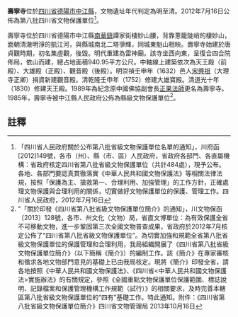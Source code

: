 {{msg:四川省文物保護單位
|名稱 = 壽寧寺
|編號 = 138
|圖片 = 
|級別 = S8
|分類 = 
|時代 = [[明代|明代]]至[[清代|清代]]
|地点 = [[四川省|四川省]][[德陽市|德陽市]][[中江縣|中江縣]]
|坐標 =
|登錄 = 2012年7月16日
}}
'''壽寧寺'''位於[[四川省|四川省]][[德陽市|德陽市]][[中江縣|中江縣]]，文物遺址年代判定為明至清。2012年7月16日公佈為第八批四川省文物保護單位<ref>「四川省人民政府關於公布第八批省級文物保護單位名單的通知」，川府函[2012]149號，各市（州）、縣（市、區）人民政府，省政府各部門、各直屬機構：省政府核定四川省第八批省級文物保護單位（共計484處），現予公布。各地、各部門要認真貫徹落實《中華人民共和國文物保護法》等相關法律法規，按照「保護為主、搶救第一、合理利用、加強管理」的工作方針，正確處理文物保護與合理利用的關係，切實做好文物保護單位的保護、管理工作。四川省人民政府，2012年7月16日</ref>。

壽寧寺位於四川省德陽市中江縣[[南华镇_(中江县)|南華鎮]]譚家街棲妙山腰，背靠蔥籠陡峭的棲妙山，面朝清澈明淨的凱江河，與縣城南北二塔爭輝，同城東魁山相映。壽寧寺始建於唐貞觀時期，初名集虛觀，後毀。明代重建為雷神廟。該寺坐西向東，呈復合四合院佈局，依山而建，總占地面積940.95平方公尺。中軸線上建築依次為天王殿（前殿）、大雄殿（正殿）、觀音殿（後殿）。明崇禎壬申年（1632）邑人[[宋興祖_(明朝)|宋興祖]]（大理寺正卿）捐資新建觀音殿。清乾隆壬申年（1752）修建大雄寶殿。清道光十年（1830）修建天王殿。1989年為紀念原中國佛協副會長[[正果法師|正果法師]]更名為壽寧寺。1985年，壽寧寺被中江縣人民政府公佈為縣級文物保護單位<ref>"「關於印發《四川省第八批省級文物保護單位簡介》的通知」，川文物保函〔2013〕128號，各市、州文化（文物）局，省直文博單位：為有效保護全省不可移動文物，進一步鞏固第三次全國文物普查成果，省政府於2012年7月核定公佈了“四川省第八批省級文物保護單位”。為切實加強和規範全省第八批省級文物保護單位的保護管理和合理利用，我局組織開展了《四川省第八批省級文物保護單位簡介》（以下簡稱《簡介》）的編制工作。該《簡介》在專家審核和徵求各地文物部門意見的基礎上已由我局核定。現將《簡介》印發全省，請各地按照《中華人民共和國文物保護法》、《四川省<中華人民共和國文物保護法>實施辦法》的有關規定，參照《全國重點文物保護單位保護範圍、標誌說明、記錄檔案和保護管理機構工作規範（試行）》的相關要求，及時完善本轄區第八批省級文物保護單位的“四有”基礎工作。特此通知。附件：《四川省第八批省級文物保護單位簡介》四川省文物管理局  2013年10月16日</ref>。
==註釋==
{{reflist}}